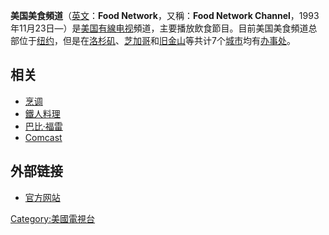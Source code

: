 {{Multiple issues|
{{Unreferenced |time=2009-07-03T04:43:28+00:00 }}{{Expand language|1=en|time=2022-01-25T06:06:27+00:00}}
}}
<!-- 本调用由 {{subst:Unreferenced/auto}} 自动产生。 -->
{{Infobox company}}
'''美国美食頻道'''（[[英文|英文]]：'''Food Network'''，又稱：'''Food Network Channel'''，1993年11月23日—）是[[美国|美国]][[有線电视|有線电视]]頻道，主要播放飲食節目。目前美国美食頻道总部位于[[纽约|纽约]]，但是在[[洛杉矶|洛杉矶]]、[[芝加哥|芝加哥]]和[[旧金山|旧金山]]等共计7个[[城市|城市]]均有[[办事处|办事处]]。

== 相关 ==
*[[烹调|烹调]]
*[[鐵人料理|鐵人料理]]
*[[巴比·福雷|巴比·福雷]]
*[[Comcast|Comcast]]

==外部链接==
*[http://foodnetwork.com 官方网站] {{Wayback|url=http://foodnetwork.com/ |date=20200915114019 }}

[[Category:美國電視台|Category:美國電視台]]